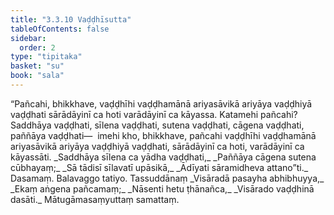 ```yaml
---
title: "3.3.10 Vaḍḍhīsutta"
tableOfContents: false
sidebar:
  order: 2
type: "tipitaka"
basket: "su"
book: "sala"
---
```



<DynamicBreadcrumb />

<Division number="313" book="sala">

<Paragraph number="1318" book="sala">
“Pañcahi, bhikkhave, vaḍḍhīhi vaḍḍhamānā ariyasāvikā ariyāya vaḍḍhiyā vaḍḍhati sārādāyinī ca hoti varādāyinī ca kāyassa. Katamehi pañcahi? Saddhāya vaḍḍhati, sīlena vaḍḍhati, sutena vaḍḍhati, cāgena vaḍḍhati, paññāya vaḍḍhati—  imehi kho, bhikkhave, pañcahi vaḍḍhīhi vaḍḍhamānā ariyasāvikā ariyāya vaḍḍhiyā vaḍḍhati, sārādāyinī ca hoti, varādāyinī ca kāyassāti.
</Paragraph>

<Paragraph number="1319" type="verses" book="sala">
_Saddhāya sīlena ca yādha vaḍḍhati,_  
_Paññāya cāgena sutena cūbhayaṃ;_  
_Sā tādisī sīlavatī upāsikā,_  
_Ādīyati sāramidheva attano”ti._  


</Paragraph>
</Division>

<Paragraph number="1320" type="center" book="sala">
Dasamaṃ.



</Paragraph>

<Paragraph number="1321" type="center" book="sala">
Balavaggo tatiyo.



</Paragraph>

<Paragraph number="1322" type="center" book="sala">
Tassuddānaṃ


</Paragraph>

<Paragraph number="1323" type="verses" book="sala">
_Visāradā pasayha abhibhuyya,_  
_Ekaṃ aṅgena pañcamaṃ;_  
_Nāsenti hetu ṭhānañca,_  
_Visārado vaḍḍhinā dasāti._  


</Paragraph>

<Paragraph number="1324" type="center" book="sala">
Mātugāmasaṃyuttaṃ samattaṃ.
</Paragraph>